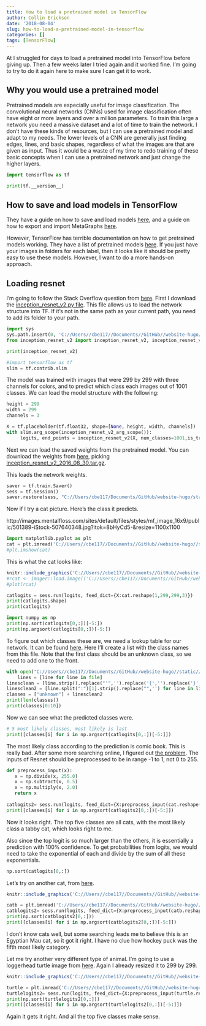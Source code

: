 ```yaml
---
title: How to load a pretrained model in TensorFlow
author: Collin Erickson
date: '2018-08-04'
slug: how-to-load-a-pretrained-model-in-tensorflow
categories: []
tags: [TensorFlow]
---
```


At I struggled for days to load a pretrained model into
TensorFlow before giving up.
Then a few weeks later I tried again and it worked fine.
I'm going to try to do it again here to make sure
I can get it to work.

## Why you would use a pretrained model

Pretrained models are especially useful for image classification.
The convolutional neural networks (CNNs) used for image classification
often have eight or more layers and over a million parameters.
To train this large a network you need a massive dataset
and a lot of time to train the network.
I don't have these kinds of resources,
but I can use a pretrained model and adapt to my needs.
The lower levels of a CNN are generally just finding
edges, lines, and basic shapes, regardless of what the
images are that are given as input.
Thus it would be a waste of my time to redo training of
these basic concepts when I can use a pretrained network
and just change the higher layers.

```python
import tensorflow as tf
```

```python
print(tf.__version__)
```

## How to save and load models in TensorFlow

They have a guide on how to save and load models
[here](https://www.tensorflow.org/guide/saved_model),
and a guide on how to export and import MetaGraphs
[here](https://www.tensorflow.org/api_guides/python/meta_graph).


However, TensorFlow has terrible documentation on how to get
pretrained models working.
They have a list of pretrained models
[here](https://github.com/tensorflow/models/tree/master/research/slim).
If you just have your images in folders for each label,
then it looks like it should be pretty easy to use these models.
However, I want to do a more hands-on approach.


## Loading resnet

I'm going to follow the Stack Overflow question from
[here](https://stackoverflow.com/questions/39969751/how-to-load-pre-trained-tensorflow-model-named-inception-by-google/43677411).
First I download the 
[inception_resnet_v2.py file](https://github.com/tensorflow/models/blob/master/research/slim/nets/inception_resnet_v2.py).
This file allows us to load the network structure into TF.
If it's not in the same path as your current path,
you need to add its folder to your path.

```python
import sys
sys.path.insert(0, 'C://Users//cbe117//Documents//GitHub//website-hugo//static//post//2018-08-04-how-to-load-a-pretrained-model-in-tensorflow')
from inception_resnet_v2 import inception_resnet_v2, inception_resnet_v2_arg_scope
```


```python
print(inception_resnet_v2)
```

```python
#import tensorflow as tf
slim = tf.contrib.slim
```


The model was trained with images that were 299 by 299
with three channels for colors, and to predict which class each
images out of 1001 classes.
We can load the model structure with the following:

```python
height = 299
width = 299
channels = 3

X = tf.placeholder(tf.float32, shape=[None, height, width, channels])
with slim.arg_scope(inception_resnet_v2_arg_scope()):
     logits, end_points = inception_resnet_v2(X, num_classes=1001,is_training=False)
```


Next we can load the saved weights from the pretrained model.
You can download the weights from 
[here](https://github.com/tensorflow/models/tree/master/research/slim),
picking [inception_resnet_v2_2016_08_30.tar.gz](http://download.tensorflow.org/models/inception_resnet_v2_2016_08_30.tar.gz).

This loads the network weights.

```python
saver = tf.train.Saver()
sess = tf.Session()
saver.restore(sess, "C://Users/cbe117/Documents/GitHub/website-hugo/static/post/2018-08-04-how-to-load-a-pretrained-model-in-tensorflow/inception_resnet_v2_2016_08_30.ckpt")
```


Now if I try a cat picture.
Here's the class it predicts.

http://images.mentalfloss.com/sites/default/files/styles/mf_image_16x9/public/501389-iStock-507640348.jpg?itok=8bHyCd5-&resize=1100x1100
```python
import matplotlib.pyplot as plt
cat = plt.imread('C://Users//cbe117//Documents//GitHub//website-hugo//static//post//2018-08-04-how-to-load-a-pretrained-model-in-tensorflow//cat299.jpg')
#plt.imshow(cat)
```

This is what the cat looks like:

```r
knitr::include_graphics('C://Users//cbe117//Documents//GitHub//website-hugo//static//post//2018-08-04-how-to-load-a-pretrained-model-in-tensorflow//cat299.jpg')
#rcat <- imager::load.image(('C://Users//cbe117//Documents//GitHub//website-hugo//static//post//2018-08-04-how-to-load-a-pretrained-model-in-tensorflow//cat.jpg'))
#plot(rcat)
```

<!-- ```{python} -->
<!-- #import cv2 -->
<!-- #cat2 = cv2.imread('C://Users//cbe117//Documents//GitHub//website-hugo//static//post//2018-08-04-how-to-load-a-pretrained-model-in-tensorflow//cat.jpg') -->
<!-- #cv2.imshow(cat2) -->
<!-- ``` -->


<!-- The input must be 299 by 299: -->

<!-- ```{python} -->
<!-- cat299 = cat[500:800, 200:500] -->
<!-- ``` -->

```python
catlogits = sess.run(logits, feed_dict={X:cat.reshape(1,299,299,3)})
print(catlogits.shape)
print(catlogits)
```

```python
import numpy as np
print(np.sort(catlogits[0,:])[-5:])
print(np.argsort(catlogits[0,:])[-5:])
```


To figure out which classes these are, we need a lookup table for our network.
It can be found [here](https://gist.github.com/yrevar/942d3a0ac09ec9e5eb3a).
Here I'll create a list with the class names from this file.
Note that the first class should be an unknown class, so we need to add one to the front.

```python
with open("C://Users//cbe117//Documents//GitHub//website-hugo//static//post//2018-08-04-how-to-load-a-pretrained-model-in-tensorflow//imagenet1000_clsid_to_human.txt", "r") as file:
    lines = [line for line in file]
linesclean = [line.strip().replace("'",'').replace('{','').replace('}','') for line in lines]
linesclean2 = [line.split(":")[1].strip().replace("",'') for line in linesclean]
classes = ["unknown"] + linesclean2
print(len(classes))
print(classes[0:10])
```

Now we can see what the predicted classes were.

```python
# 5 most likely classes, most likely is last
print([classes[i] for i in np.argsort(catlogits[0,:])[-5:]])
```

The most likely class according to the prediction is comic book.
This is really bad.
After some more searching online, I figured out
[the problem](https://stackoverflow.com/questions/39582703/using-pre-trained-inception-resnet-v2-with-tensorflow).
The inputs of Resnet should be preprocessed to be in range -1 to 1,
not 0 to 255.

```python
def preprocess_input(x): 
   x = np.divide(x, 255.0) 
   x = np.subtract(x, 0.5) 
   x = np.multiply(x, 2.0) 
   return x
   
catlogits2= sess.run(logits, feed_dict={X:preprocess_input(cat.reshape(1,299,299,3))})
print([classes[i] for i in np.argsort(catlogits2[0,:])[-5:]])
```

Now it looks right.
The top five classes are all cats, with the most likely class a tabby cat,
which looks right to me.

Also since the top logit is so much larger than the others,
it is essentially a prediction with 100% confidence.
To get probabilities from logits, we would need to take the exponential
of each and divide by the sum of all these exponentials.

```python
np.sort(catlogits[0,:])
```

Let's try on another cat, from
[here](https://www.catster.com/wp-content/uploads/2018/07/Savannah-cat-long-body-shot.jpg).

```r
knitr::include_graphics('C://Users//cbe117//Documents//GitHub//website-hugo//static//post//2018-08-04-how-to-load-a-pretrained-model-in-tensorflow//catb299.jpg')
```


```python
catb = plt.imread('C://Users//cbe117//Documents//GitHub//website-hugo//static//post//2018-08-04-how-to-load-a-pretrained-model-in-tensorflow//catb299.jpg')
catblogits2= sess.run(logits, feed_dict={X:preprocess_input(catb.reshape(1,299,299,3))})
print(np.sort(catblogits2[0,:]))
print([classes[i] for i in np.argsort(catblogits2[0,:])[-5:]])
```

I don't know cats well, but some searching leads me to believe this is an
Egyptian Mau cat, so it got it right.
I have no clue how hockey puck was the fifth most likely category.



Let me try another very different type of animal.
I'm going to use a loggerhead turtle image from [here](http://www.htrcc.info/assets/img/slider/lh.jpg).
Again I already resized it to 299 by 299.

```r
knitr::include_graphics('C://Users//cbe117//Documents//GitHub//website-hugo//static//post//2018-08-04-how-to-load-a-pretrained-model-in-tensorflow//loggerhead299.jpeg')
```

```python
turtle = plt.imread('C://Users//cbe117//Documents//GitHub//website-hugo//static//post//2018-08-04-how-to-load-a-pretrained-model-in-tensorflow//loggerhead299.jpeg')
turtlelogits2= sess.run(logits, feed_dict={X:preprocess_input(turtle.reshape(1,299,299,3))})
print(np.sort(turtlelogits2[0,:]))
print([classes[i] for i in np.argsort(turtlelogits2[0,:])[-5:]])
```

Again it gets it right.
And all the top five classes make sense.